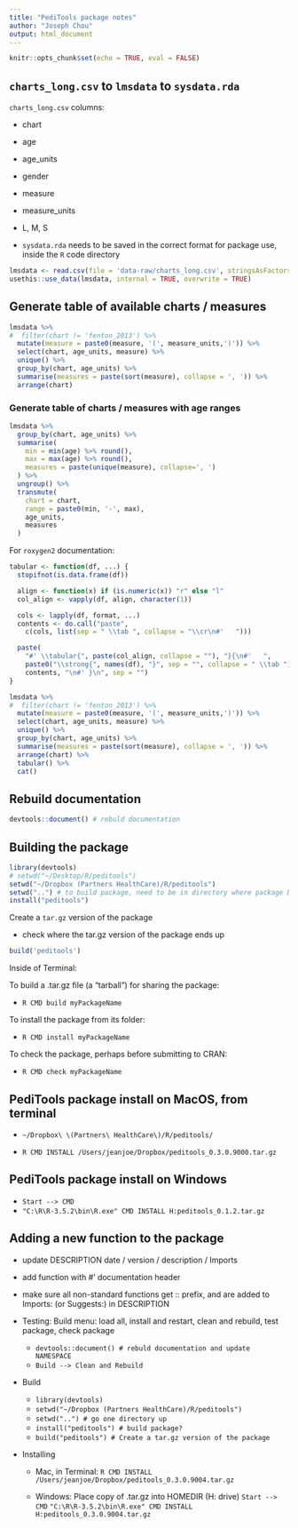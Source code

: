 ```yaml
---
title: "PediTools package notes"
author: "Joseph Chou"
output: html_document
---
```


```r
knitr::opts_chunk$set(echo = TRUE, eval = FALSE)
```

## `charts_long.csv` to `lmsdata` to `sysdata.rda`

`charts_long.csv` columns:

* chart
* age
* age_units
* gender
* measure
* measure_units
* L, M, S

* `sysdata.rda` needs to be saved in the correct format for package use, inside the `R` code directory

```r
lmsdata <- read.csv(file = 'data-raw/charts_long.csv', stringsAsFactors = TRUE) # read from CSV file
usethis::use_data(lmsdata, internal = TRUE, overwrite = TRUE)                   # save dataframe into sys.data in proper format
```

## Generate table of available charts / measures

```r
lmsdata %>%
#  filter(chart != 'fenton_2013') %>%
  mutate(measure = paste0(measure, '(', measure_units,')')) %>%
  select(chart, age_units, measure) %>%
  unique() %>%
  group_by(chart, age_units) %>%
  summarise(measures = paste(sort(measure), collapse = ', ')) %>%
  arrange(chart)
```

### Generate table of charts / measures with age ranges

```r
lmsdata %>%
  group_by(chart, age_units) %>%
  summarise(
    min = min(age) %>% round(),
    max = max(age) %>% round(),
    measures = paste(unique(measure), collapse=', ')
  ) %>%
  ungroup() %>%
  transmute(
    chart = chart,
    range = paste0(min, '-', max),
    age_units,
    measures
  )
```

For `roxygen2` documentation:

```r
tabular <- function(df, ...) {
  stopifnot(is.data.frame(df))

  align <- function(x) if (is.numeric(x)) "r" else "l"
  col_align <- vapply(df, align, character(1))

  cols <- lapply(df, format, ...)
  contents <- do.call("paste",
    c(cols, list(sep = " \\tab ", collapse = "\\cr\n#'   ")))

  paste(
    "#' \\tabular{", paste(col_align, collapse = ""), "}{\n#'   ",
    paste0("\\strong{", names(df), "}", sep = "", collapse = " \\tab "), " \\cr\n#'   ",
    contents, "\n#' }\n", sep = "")
}

lmsdata %>%
#  filter(chart != 'fenton_2013') %>%
  mutate(measure = paste0(measure, '(', measure_units,')')) %>%
  select(chart, age_units, measure) %>%
  unique() %>%
  group_by(chart, age_units) %>%
  summarise(measures = paste(sort(measure), collapse = ', ')) %>%
  arrange(chart) %>%
  tabular() %>%
  cat()
```

## Rebuild documentation

```r
devtools::document() # rebuld documentation
```

## Building the package

```r
library(devtools)
# setwd("~/Desktop/R/peditools")
setwd("~/Dropbox (Partners HealthCare)/R/peditools")
setwd("..") # to build package, need to be in directory where package DIRECTORY is
install("peditools")
```

Create a `tar.gz` version of the package

* check where the tar.gz version of the package ends up

```r
build('peditools')
```

Inside of Terminal:

To build a .tar.gz file (a “tarball”) for sharing the package:

* `R CMD build myPackageName`

To install the package from its folder:

* `R CMD install myPackageName`

To check the package, perhaps before submitting to CRAN:

* `R CMD check myPackageName`


## PediTools package install on MacOS, from terminal

* `~/Dropbox\ \(Partners\ HealthCare\)/R/peditools/`

* `R CMD INSTALL /Users/jeanjoe/Dropbox/peditools_0.3.0.9000.tar.gz`

## PediTools package install on Windows

* `Start --> CMD`
* `"C:\R\R-3.5.2\bin\R.exe" CMD INSTALL H:peditools_0.1.2.tar.gz`


## Adding a new function to the package


* update DESCRIPTION date / version / description / Imports
* add function with #' documentation header
* make sure all non-standard functions get <package>:: prefix, and are added to Imports: (or Suggests:) in DESCRIPTION


* Testing: Build menu: load all, install and restart, clean and rebuild, test package, check package

    * `devtools::document() # rebuld documentation and update NAMESPACE`
    * `Build --> Clean and Rebuild`

* Build

    * `library(devtools)`
    * `setwd("~/Dropbox (Partners HealthCare)/R/peditools")`
    * `setwd("..") # go one directory up`
    * `install("peditools") # build package?`
    * `build("peditools") # Create a tar.gz version of the package`

* Installing

    * Mac, in Terminal:
        `R CMD INSTALL /Users/jeanjoe/Dropbox/peditools_0.3.0.9004.tar.gz`

    * Windows: 
        Place copy of .tar.gz into HOMEDIR (H: drive)
        `Start --> CMD`
        `"C:\R\R-3.5.2\bin\R.exe" CMD INSTALL H:peditools_0.3.0.9004.tar.gz`
